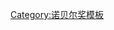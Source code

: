 {{Navbox 
| name       = 2009年诺贝尔奖获得者
| title      = 2009年[[诺贝尔奖]]获得者
| bodyclass = hlist
| titlestyle = background:#d3d3d3;
| belowstyle = background: transparent; border-top: 1px solid #d3d3d3;
| list1      = '''[[诺贝尔物理学奖|物理学奖]]：'''[[乔治·埃尔伍德·史密斯]] - [[威拉德·博伊尔]] - [[高錕]]
|list2='''[[诺贝尔化学奖|化学奖]]：'''[[阿达·约纳特]] - [[文卡特拉曼·拉马克里希南]] - [[托马斯·施泰茨]]
|list3='''[[诺贝尔生理学或医学奖|生理学或医学奖]]：'''[[伊丽莎白·布莱克本]] - [[卡罗尔·格雷德]] - [[杰克·绍斯塔克]]
|list4='''[[诺贝尔文学奖|文学奖]]：'''[[赫塔·米勒]]
|list5='''[[诺贝尔和平奖|和平奖]]：'''[[贝拉克·奥巴马]]
|list6='''[[诺贝尔经济学奖|经济学奖]]'''<sup>[[诺贝尔经济学奖#與諾貝爾獎的關係|註]]</sup>'''：'''[[埃莉诺·奥斯特罗姆]] - [[奥利弗·威廉姆森]]
|below={{歷年諾貝爾獎獲得者導航}}
}}<noinclude>[[Category:诺贝尔奖模板]]
</noinclude>